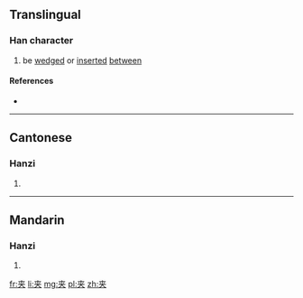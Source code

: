 {{also|夾}}
==Translingual==

===Han character===
{{Han char|rn=37|rad=大|as=03|sn=6|four=|canj=大廿 (KT)}}

# be [[wedge]]d or [[insert]]ed [[between]]

====References====
* {{Han ref|kx=0250.071|hdz=10019.060|uh=5939|ud=22841}}

----

==Cantonese==

===Hanzi===
{{yue-hanzi|jyut=|y=gaap3|tra=夾}}

# {{defn|lang=yue|sort=大03}}

----

==Mandarin==

===Hanzi===
{{cmn-hanzi|tra=夾|pin=[[jiā]] ([[jia1]])|wg=chia<sup>1</sup>}}

# {{defn|lang=cmn|sort=大03}}

[[fr:夹]]
[[li:夹]]
[[mg:夹]]
[[pl:夹]]
[[zh:夹]]
